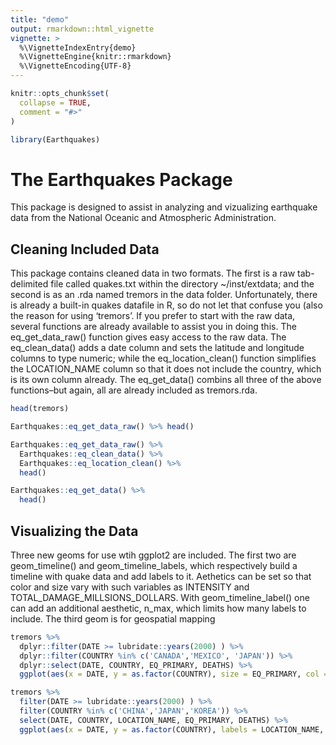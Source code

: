 ---
title: "demo"
output: rmarkdown::html_vignette
vignette: >
  %\VignetteIndexEntry{demo}
  %\VignetteEngine{knitr::rmarkdown}
  %\VignetteEncoding{UTF-8}
---

```{r, include = FALSE}
knitr::opts_chunk$set(
  collapse = TRUE,
  comment = "#>"
)
```

```{r setup}
library(Earthquakes)
```
# The Earthquakes Package
This package is designed to assist in analyzing and vizualizing earthquake data from the National Oceanic and Atmospheric Administration.

## Cleaning Included Data
  This package contains cleaned data in two formats.  The first is a raw tab-delimited file called quakes.txt within the directory ~/inst/extdata; and the second is as an .rda named tremors in the data folder.  Unfortunately, there is already a built-in quakes datafile in R, so do not let that confuse you (also the reason for using 'tremors'.  If you prefer to start with the raw data, several functions are already available to assist you in doing this.
  The eq_get_data_raw() function gives easy access to the raw data.  The eq_clean_data() adds a date column and sets the latitude and longitude columns to type numeric; while the eq_location_clean() function simplifies the LOCATION_NAME column so that it does not include the country, which is its own column already.
  The eq_get_data() combins all three of the above functions--but again, all are already included as tremors.rda.


```{r look at builtin tremors dataset}
head(tremors)
```
```{r retrieve raw data}
Earthquakes::eq_get_data_raw() %>% head()
```
```{r}
Earthquakes::eq_get_data_raw() %>%
  Earthquakes::eq_clean_data() %>%
  Earthquakes::eq_location_clean() %>%
  head()
```
```{r}
Earthquakes::eq_get_data() %>%
  head()
```

## Visualizing the Data
  Three new geoms for use wtih ggplot2 are included.  The first two are geom_timeline() and geom_timeline_labels, which respectively build a timeline with quake data and add labels to it.  Aethetics can be set so that color and size vary with such variables as INTENSITY and TOTAL_DAMAGE_MILLSIONS_DOLLARS.  With geom_timeline_label() one can add an additional aesthetic, n_max, which limits how many labels to include.
  The third geom is for geospatial mapping
  
```{r}
tremors %>% 
  dplyr::filter(DATE >= lubridate::years(2000) ) %>%
  dplyr::filter(COUNTRY %in% c('CANADA','MEXICO', 'JAPAN')) %>%
  dplyr::select(DATE, COUNTRY, EQ_PRIMARY, DEATHS) %>%
  ggplot(aes(x = DATE, y = as.factor(COUNTRY), size = EQ_PRIMARY, col = DEATHS)) + geom_timeline()
```

```{r}
tremors %>% 
  filter(DATE >= lubridate::years(2000) ) %>%
  filter(COUNTRY %in% c('CHINA','JAPAN','KOREA')) %>%
  select(DATE, COUNTRY, LOCATION_NAME, EQ_PRIMARY, DEATHS) %>%
  ggplot(aes(x = DATE, y = as.factor(COUNTRY), labels = LOCATION_NAME, size = EQ_PRIMARY, col = DEATHS, n_max = 5)) + Earthquakes::geom_timeline() + Earthquakes:::geom_timeline_label()
```

